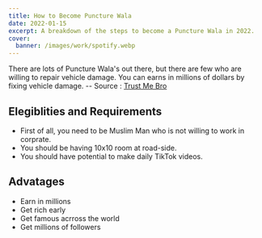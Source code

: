 ```yaml
---
title: How to Become Puncture Wala
date: 2022-01-15
excerpt: A breakdown of the steps to become a Puncture Wala in 2022.
cover:
  banner: /images/work/spotify.webp
---
```


There are lots of Puncture Wala's out there, but there are few who are willing to repair vehicle damage. You can earns
in millions of dollars by fixing vehicle damage. -- Source :
[Trust Me Bro](https://yourwikis.com/mr-faisu-faisal-shaikh/)

## Elegiblities and Requirements

- First of all, you need to be Muslim Man who is not willing to work in corprate.
- You should be having 10x10 room at road-side.
- You should have potential to make daily TikTok videos.

## Advatages

- Earn in millions
- Get rich early
- Get famous acrross the world
- Get millions of followers
